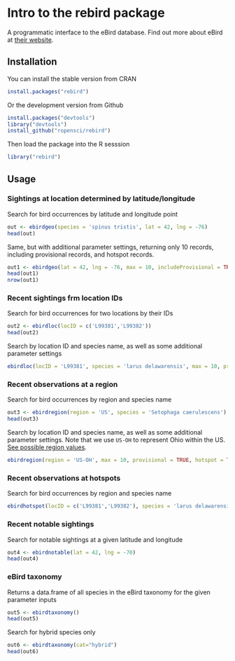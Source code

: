<!--
%\VignetteEngine{knitr::docco_classic}
%\VignetteIndexEntry{rebird vignette}
-->

# Intro to the rebird package

A programmatic interface to the eBird database. Find out more about eBird at [their website](http://ebird.org/content/ebird/).

## Installation

You can install the stable version from CRAN

```r
install.packages("rebird")
```

Or the development version from Github

```r
install.packages("devtools")
library("devtools")
install_github("ropensci/rebird")
```

Then load the package into the R sesssion

```r
library("rebird")
```

## Usage

### Sightings at location determined by latitude/longitude

Search for bird occurrences by latitude and longitude point

```r
out <- ebirdgeo(species = 'spinus tristis', lat = 42, lng = -76)
head(out)
```

Same, but with additional parameter settings, returning only 10 records, including provisional records, and hotspot records. 

```r
out1 <- ebirdgeo(lat = 42, lng = -76, max = 10, includeProvisional = TRUE, hotspot = TRUE)
head(out1)
nrow(out1)
```


### Recent sightings frm location IDs

Search for bird occurrences for two locations by their IDs 

```r
out2 <- ebirdloc(locID = c('L99381','L99382'))
head(out2)
```

Search by location ID and species name, as well as some additional parameter settings 

```r
ebirdloc(locID = 'L99381', species = 'larus delawarensis', max = 10, provisional = TRUE, hotspot=TRUE)
```


### Recent observations at a region

Search for bird occurrences by region and species name

```r
out3 <- ebirdregion(region = 'US', species = 'Setophaga caerulescens')
head(out3)
```

Search by location ID and species name, as well as some additional parameter settings. Note that we use `US-OH` to represent Ohio within the US. [See possible region values](https://confluence.cornell.edu/display/CLOISAPI/eBird-1.1-RegionCodeReference).

```r
ebirdregion(region = 'US-OH', max = 10, provisional = TRUE, hotspot = TRUE)
```


### Recent observations at hotspots

Search for bird occurrences by region and species name

```r
ebirdhotspot(locID = c('L99381','L99382'), species = 'larus delawarensis')
```


### Recent notable sightings

Search for notable sightings at a given latitude and longitude

```r
out4 <- ebirdnotable(lat = 42, lng = -70)
head(out4)
```


### eBird taxonomy

Returns a data.frame of all species in the eBird taxonomy for the given parameter inputs

```r
out5 <- ebirdtaxonomy()
head(out5)
```

Search for hybrid species only

```r
out6 <- ebirdtaxonomy(cat="hybrid")
head(out6)
```